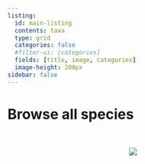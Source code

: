 ```yaml
---
listing:
  id: main-listing
  contents: taxa
  type: grid
  categories: false
  #filter-ui: [categories]
  fields: [title, image, categories]
  image-height: 200px
sidebar: false
---
```


# Browse all species

:::{#main-listing}
:::

<br>

:::: {.column-page}
<center>
![](files/icon_array.png)
</center>
::::

